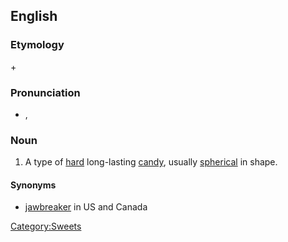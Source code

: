 ==English==

===Etymology===
{{term|gob}} + {{term|stopper}}

===Pronunciation===
* {{a|UK}} {{IPA|/ˈgɒbˌstɒp.ə(ɹ)/}}, {{SAMPA|/"gQb%stQp.@(r)/}}

===Noun===
{{en-noun}}
{{wikipedia}}

# A type of [[hard]] long-lasting [[candy]], usually [[spherical]] in shape.

====Synonyms====
* [[jawbreaker]] in US and Canada

[[Category:Sweets]]